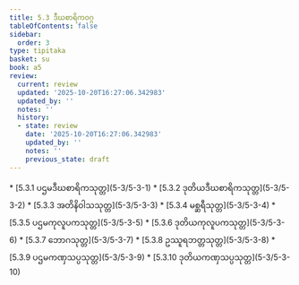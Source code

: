 ```yaml
---
title: 5.3 ဒီဃစာရိကဝဂ္ဂ
tableOfContents: false
sidebar:
  order: 3
type: tipitaka
basket: su
book: a5
review:
  current: review
  updated: '2025-10-20T16:27:06.342983'
  updated_by: ''
  notes: ''
  history:
  - state: review
    date: '2025-10-20T16:27:06.342983'
    updated_by: ''
    notes: ''
    previous_state: draft
---
```



<DynamicBreadcrumb />


<ReviewStatus review={frontmatter.review} showDetails={true} />

<HypothesisAnnotation frontmatter={frontmatter} />



<TableOfContents book="a5" section="5.3">
* [5.3.1 ပဌမဒီဃစာရိကသုတ္တ](5-3/5-3-1)
* [5.3.2 ဒုတိယဒီဃစာရိကသုတ္တ](5-3/5-3-2)
* [5.3.3 အတိနိဝါသသုတ္တ](5-3/5-3-3)
* [5.3.4 မစ္ဆရီသုတ္တ](5-3/5-3-4)
* [5.3.5 ပဌမကုလူပကသုတ္တ](5-3/5-3-5)
* [5.3.6 ဒုတိယကုလူပကသုတ္တ](5-3/5-3-6)
* [5.3.7 ဘောဂသုတ္တ](5-3/5-3-7)
* [5.3.8 ဥဿူရဘတ္တသုတ္တ](5-3/5-3-8)
* [5.3.9 ပဌမကဏှသပ္ပသုတ္တ](5-3/5-3-9)
* [5.3.10 ဒုတိယကဏှသပ္ပသုတ္တ](5-3/5-3-10)
</TableOfContents>